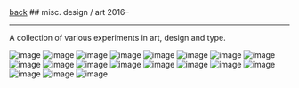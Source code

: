 
<div className="heading">
  <a className="back" href="/"><LeftArrow />back</a>
  ## misc. design / art
  <span>2016–</span>
</div>

---

A collection of various experiments in art, design and type.

![image](https://yihui-work.s3.us-east-2.amazonaws.com/misc_water.png)
![image](https://yihui-work.s3.us-east-2.amazonaws.com/misc_singapore.png)
![image](https://yihui-work.s3.us-east-2.amazonaws.com/misc_currents.png)
![image](https://yihui-work.s3.us-east-2.amazonaws.com/misc_yihui.png)
![image](https://yihui-work.s3.us-east-2.amazonaws.com/misc_dreams.png)
![image](https://yihui-work.s3.us-east-2.amazonaws.com/misc_cb.JPG)
![image](https://yihui-work.s3.us-east-2.amazonaws.com/misc_amazon.jpg)
![image](https://yihui-work.s3.us-east-2.amazonaws.com/misc_hand.JPG)
![image](https://yihui-work.s3.us-east-2.amazonaws.com/misc_uninteresting.png)
![image](https://yihui-work.s3.us-east-2.amazonaws.com/misc_human.png)
![image](https://yihui-work.s3.us-east-2.amazonaws.com/misc_aether.png)
![image](https://yihui-work.s3.us-east-2.amazonaws.com/misc_food.png)
![image](https://yihui-work.s3.us-east-2.amazonaws.com/misc_a-z.png)
![image](https://yihui-work.s3.us-east-2.amazonaws.com/misc_worker.JPG)
![image](https://yihui-work.s3.us-east-2.amazonaws.com/misc_km.png)
![image](https://yihui-work.s3.us-east-2.amazonaws.com/misc_keep.png)
![image](https://yihui-work.s3.us-east-2.amazonaws.com/misc_maker.png)
![image](https://yihui-work.s3.us-east-2.amazonaws.com/misc_columns.png)
![image](https://yihui-work.s3.us-east-2.amazonaws.com/misc_cots.png)
